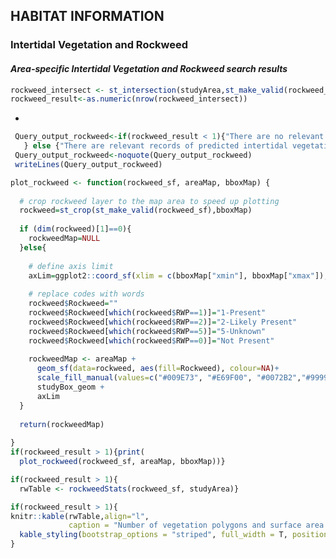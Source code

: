## **HABITAT INFORMATION**

### **Intertidal Vegetation and Rockweed**

#### ***Area-specific Intertidal Vegetation and Rockweed search results***  

```r
rockweed_intersect <- st_intersection(studyArea,st_make_valid(rockweed_sf))
rockweed_result<-as.numeric(nrow(rockweed_intersect))
```
*
```r
 Query_output_rockweed<-if(rockweed_result < 1){"There are no relevant records of predicted intertidal vegetation for this search area."
   } else {"There are relevant records of predicted intertidal vegetation for this search area."}
 Query_output_rockweed<-noquote(Query_output_rockweed)
 writeLines(Query_output_rockweed)
```

```r
plot_rockweed <- function(rockweed_sf, areaMap, bboxMap) {
  
  # crop rockweed layer to the map area to speed up plotting
  rockweed=st_crop(st_make_valid(rockweed_sf),bboxMap)
  
  if (dim(rockweed)[1]==0){
    rockweedMap=NULL
  }else{
    
    # define axis limit
    axLim=ggplot2::coord_sf(xlim = c(bboxMap["xmin"], bboxMap["xmax"]), ylim = c(bboxMap["ymin"], bboxMap["ymax"]),expand=FALSE)
    
    # replace codes with words
    rockweed$Rockweed=""
    rockweed$Rockweed[which(rockweed$RWP==1)]="1-Present"
    rockweed$Rockweed[which(rockweed$RWP==2)]="2-Likely Present"
    rockweed$Rockweed[which(rockweed$RWP==5)]="5-Unknown"
    rockweed$Rockweed[which(rockweed$RWP==0)]="Not Present"
    
    rockweedMap <- areaMap +
      geom_sf(data=rockweed, aes(fill=Rockweed), colour=NA)+
      scale_fill_manual(values=c("#009E73", "#E69F00", "#0072B2","#999999"))+
      studyBox_geom +
      axLim
  }
  
  return(rockweedMap)
  
}
if(rockweed_result > 1){print(
  plot_rockweed(rockweed_sf, areaMap, bboxMap))}
```

```r
if(rockweed_result > 1){
  rwTable <- rockweedStats(rockweed_sf, studyArea)}
```
```r
if(rockweed_result > 1){
knitr::kable(rwTable,align="l",
             caption = "Number of vegetation polygons and surface area occupied by each category for the study area. Total intertidal vegetations is a sum of all categories.", booktabs = T, escape = F, linesep="") %>%
  kable_styling(bootstrap_options = "striped", full_width = T, position = "left")
} 
```
